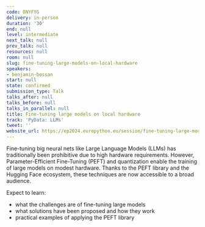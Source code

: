 ```yaml
---
code: DNYFYG
delivery: in-person
duration: '30'
end: null
level: intermediate
next_talk: null
prev_talk: null
resources: null
room: null
slug: fine-tuning-large-models-on-local-hardware
speakers:
- benjamin-bossan
start: null
state: confirmed
submission_type: Talk
talks_after: null
talks_before: null
talks_in_parallel: null
title: Fine-tuning large models on local hardware
track: 'PyData: LLMs'
tweet: ''
website_url: https://ep2024.europython.eu/session/fine-tuning-large-models-on-local-hardware
---
```


Fine-tuning big neural nets like Large Language Models (LLMs) has traditionally been prohibitive due to high hardware requirements. However, Parameter-Efficient Fine-Tuning (PEFT) and quantization enable the training of large models on modest hardware. Thanks to the PEFT library and the Hugging Face ecosystem, these techniques are now accessible to a broad audience.

Expect to learn:

- what the challenges are of fine-tuning large models
- what solutions have been proposed and how they work
- practical examples of applying the PEFT library
